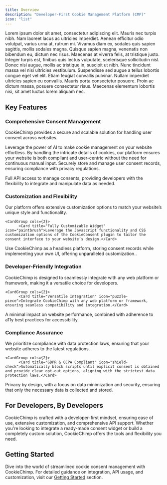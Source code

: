 ```yaml
---
title: Overview
description: "Developer-First Cookie Management Platform (CMP)"
icon: "list"
---
```


Lorem ipsum dolor sit amet, consectetur adipiscing elit. Mauris nec turpis nibh. Nam laoreet lacus ac ultricies imperdiet. Aenean efficitur odio volutpat, varius urna at, rutrum mi. Vivamus diam ex, sodales quis sapien sagittis, mollis sodales magna. Quisque sapien magna, venenatis non bibendum eu, dictum nec risus. Maecenas at viverra felis, at tristique justo. Integer turpis est, finibus quis lectus vulputate, scelerisque sollicitudin nisl. Donec nisi augue, mollis ac tristique in, suscipit ut nibh. Nunc tincidunt massa vel nisi ultricies vestibulum. Suspendisse sed augue a tellus lobortis congue eget vel elit. Etiam feugiat convallis pulvinar. Nullam imperdiet ultricies sapien eu convallis. Mauris porta consectetur posuere. Proin ac dictum massa, posuere consectetur risus. Maecenas elementum lobortis nisi, sit amet luctus lorem aliquam nec.

## Key Features

### Comprehensive Consent Management

CookieChimp provides a secure and scalable solution for handling user consent across websites.

<Card title="CookieChimp AI Copilot" icon="wand-magic-sparkles" href="ai">Leverage the power of AI to make cookie management on your website effortless. By handling the intricate details of cookies, our platform ensures your website is both compliant and user-centric without the need for continuous manual input.</Card>
<CardGroup cols={2}>
<Card title="User Consent Records" icon="square-check">Securely store and manage user consent records, ensuring compliance with privacy regulations.</Card>

  <Card title="API-First Approach" icon="webhook">Full API access to manage consents, providing developers with the flexibility to integrate and manipulate data as needed.</Card>
      </CardGroup>

### Customization and Flexibility

Our platform offers extensive customization options to match your website’s unique style and functionality.

    <CardGroup cols={2}>
          <Card title="Fully Customizable Widget" icon="paintbrush">Leverage the Javascript functionality and CSS customization options of the CookieConsent plugin to tailor the consent interface to your website’s design.</Card>

  <Card title="Headless CMP" icon="code">Use CookieChimp as a headless platform, storing consent records while implementing your own UI, offering unparalleled customization..</Card>
      </CardGroup>

### Developer-Friendly Integration

CookieChimp is designed to seamlessly integrate with any web platform or framework, making it a versatile choice for developers.

    <CardGroup cols={2}>
          <Card title="Versatile Integration" icon="puzzle-piece">Integrate CookieChimp with any web platform or framework, ensuring seamless compatibility and integration.</Card>

  <Card title="Lightweight and Accessible" icon="feather">A minimal impact on website performance, combined with adherence to a11y best practices for accessibility.</Card>
      </CardGroup>

### Compliance Assurance

We prioritize compliance with data protection laws, ensuring that your website adheres to the latest regulations.

    <CardGroup cols={2}>
          <Card title="GDPR & CCPA Compliant" icon="shield-check">Automatically block scripts until explicit consent is obtained and provide clear opt-out options, aligning with the strictest data protection laws.</Card>

  <Card title="Privacy by Design" icon="lock">Privacy by design, with a focus on data minimization and security, ensuring that only the necessary data is collected and stored.</Card>
      </CardGroup>

## For Developers, By Developers

CookieChimp is crafted with a developer-first mindset, ensuring ease of use, extensive customization, and comprehensive API support. Whether you're looking to integrate a ready-made consent widget or build a completely custom solution, CookieChimp offers the tools and flexibility you need.

## Getting Started

Dive into the world of streamlined cookie consent management with CookieChimp. For detailed guidance on integration, API usage, and customization, visit our [Getting Started](#) section.
